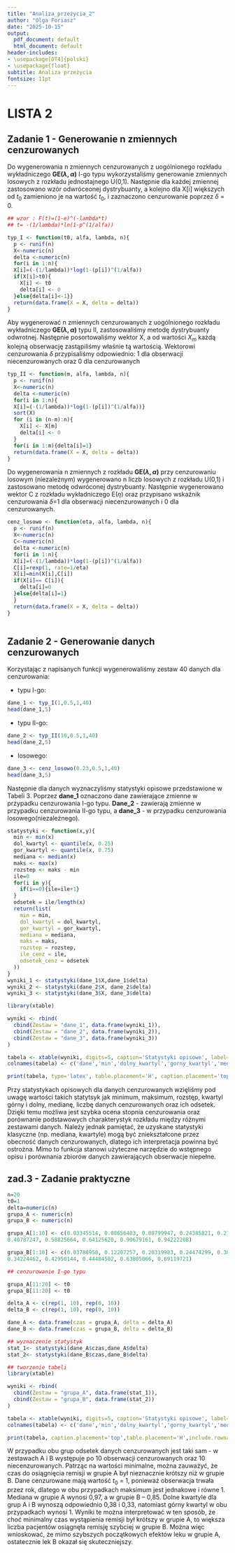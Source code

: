 ---
title: "Analiza_przeżycia_2"
author: "Olga Foriasz"
date: "2025-10-15"
output:
  pdf_document: default
  html_document: default
header-includes:
- \usepackage[OT4]{polski}
- \usepackage{float}
subtitle: Analiza przeżycia
fontsize: 11pt
---
# LISTA 2

## Zadanie 1 - Generowanie n zmiennych cenzurowanych

Do wygenerowania n zmiennych cenzurowanych z uogólnionego rozkładu wykładniczego **GE($\lambda, \alpha$)** I-go typu wykorzystaliśmy generowanie zmiennych losowych z rozkładu jednostajnego U(0,1). Następnie dla każdej zmiennej zastosowano wzór odwróceonej dystrybuanty, a kolejno dla X[i] większych od $t_0$ zamieniono je na wartość $t_0$, i zaznaczono cenzurowanie poprzez $\delta$ = 0.

```{r}

## wzor : F(t)=(1-e)^(-lambda*t)
## t= -(1/lambda)*ln(1-p^(1/alfa))

typ_I <- function(t0, alfa, lambda, n){
  p <- runif(n)
  X<-numeric(n)
  delta <-numeric(n)
  for(i in 1:n){
  X[i]=(-(1/lambda))*log(1-(p[i])^(1/alfa))
  if(X[i]>t0){
    X[i] <- t0
    delta[i] <- 0
  }else{delta[i]<-1}}
  return(data.frame(X = X, delta = delta))
}


```

Aby wygenerować n zmiennych cenzurowanych z uogólnionego rozkładu wykładniczego **GE($\lambda, \alpha$)** typu II, zastosowaliśmy metodę dystrybuanty odwrotnej. Następnie posortowaliśmy wektor X, a od wartości $X_m$ każdą kolejną obserwację zastąpiliśmy właśnie tą wartością. Wektorowi cenzurowania $\delta$ przypisaliśmy odpowiednio: 1 dla obserwacji niecenzurowanych oraz 0 dla cenzurowanych

```{r}
typ_II <- function(m, alfa, lambda, n){
  p <- runif(n)
  X<-numeric(n)
  delta <-numeric(n)
  for(i in 1:n){
  X[i]=(-(1/lambda))*log(1-(p[i])^(1/alfa))}
  sort(X)
  for (i in (n-m):n){
    X[i] <- X[m]
    delta[i] <- 0
  }
  for(i in 1:m){delta[i]=1}
  return(data.frame(X = X, delta = delta))
}
```

Do wygenerowania n zmiennych z rozkładu  **GE($\lambda, \alpha$)** przy cenzurowaniu losowym (niezależnym) wygenerowano n liczb losowych z rozkładu U(0,1) i zastosowano metodę odwróconej dystrybuanty. Następnie wygenerowano wektor C z rozkładu wykładniczego E($\eta$) oraz przypisano wskaźnik cenzurowania $\delta$=1 dla obserwacji niecenzurowanych i 0 dla cenzurowanych.

```{r}

cenz_losowo <- function(eta, alfa, lambda, n){
  p <- runif(n)
  X<-numeric(n)
  C<-numeric(n)
  delta <-numeric(n)
  for(i in 1:n){
  X[i]=(-(1/lambda))*log(1-(p[i])^(1/alfa))
  C[i]=rexp(1, rate=1/eta)
  X[i]=min(X[i],C[i])
  if(X[i]== C[i]){
    delta[i]=0
  }else{delta[i]=1}
  }
  return(data.frame(X = X, delta = delta))
}
  
```

## Zadanie 2 - Generowanie danych cenzurowanych

Korzystając z napisanych funkcji wygenerowaliśmy zestaw 40 danych dla cenzurowania:

* typu I-go:
```{r}
dane_1 <- typ_I(1,0.5,1,40)
head(dane_1,5)
```

  
* typu II-go:
```{r}
dane_2 <- typ_II(10,0.5,1,40)
head(dane_2,5)
```
  
* losowego:
```{r}
dane_3 <- cenz_losowo(0.23,0.5,1,40)
head(dane_3,5)
```

Następnie dla danych wyznaczyliśmy statystyki opisowe przedstawione w Tabeli 3. Poprzez **dane_1** oznaczono dane zawierające zmienne w przypadku cenzurowania I-go typu. **Dane_2** - zawierają zmienne w przypadku cenzurowania II-go typu, a **dane_3** - w przypadku cenzurowania losowego(niezależnego).

```{r, echo=FALSE}

statystyki <- function(x,y){
  min <- min(x)
  dol_kwartyl <- quantile(x, 0.25)
  gor_kwartyl <- quantile(x, 0.75)
  mediana <- median(x)
  maks <- max(x)
  rozstep <- maks - min
  ile=0
  for(i in y){
    if(i==0){ile=ile+1}
  }
  odsetek = ile/length(x)
  return(list(
    min = min,
    dol_kwartyl = dol_kwartyl,
    gor_kwartyl = gor_kwartyl,
    mediana = mediana,
    maks = maks,
    rozstep = rozstep,
    ile_cenz = ile,
    odsetek_cenz = odsetek
  ))
}
wyniki_1 <- statystyki(dane_1$X,dane_1$delta)
wyniki_2 <- statystyki(dane_2$X, dane_2$delta)
wyniki_3 <- statystyki(dane_3$X, dane_3$delta)


```

```{r, echo=FALSE, results='asis', comment=FALSE, message=FALSE}
library(xtable)

wyniki <- rbind(
  cbind(Zestaw = "dane_1", data.frame(wyniki_1)),
  cbind(Zestaw = "dane_2", data.frame(wyniki_2)),
  cbind(Zestaw = "dane_3", data.frame(wyniki_3))
)

tabela <- xtable(wyniki, digits=5, caption='Statystyki opisowe', label='tab_3') 
colnames(tabela) <- c('dane','min','dolny_kwartyl','gorny_kwartyl','mediana','maks', 'rozstep','liczba cenz','odsetek')

print(tabela, type='latex', table.placement='H', caption.placement='top', include.rownames=FALSE,  comment = FALSE)

```

Przy statystykach opisowych dla danych cenzurowanych wzięliśmy pod uwagę wartości takich statytsyk jak minimum, maksimum, rozstęp, kwartyl górny i dolny, medianę, liczbę danych cenzurowanych oraz ich odsetek. Dzięki temu możliwa jest szybka ocena stopnia cenzurowania oraz porównanie podstawowych charakterystyk rozkładu między różnymi zestawami danych. Należy jednak pamiętać, że uzyskane statystyki klasyczne (np. mediana, kwartyle) mogą być zniekształcone przez obecność danych cenzurowanych, dlatego ich interpretacja powinna być ostrożna. Mimo to funkcja stanowi użyteczne narzędzie do wstępnego opisu i porównania zbiorów danych zawierających obserwacje niepełne.


## zad.3 - Zadanie praktyczne

```{r, echo=FALSE, results='asis', comment=FALSE}
n=20
t0=1
delta=numeric(n)
grupa_A <- numeric(n)
grupa_B <- numeric(n)

grupa_A[1:10] <- c(0.03345514, 0.08656403, 0.08799947, 0.24385821, 0.27755032,
0.40787247, 0.58825664, 0.64125620, 0.90679161, 0.94222208)

grupa_B[1:10] <- c(0.03788958, 0.12207257, 0.20319983, 0.24474299, 0.30492413,
0.34224462, 0.42950144, 0.44484582, 0.63805066, 0.69119721)

## cenzurowanie I-go typu

grupa_A[11:20] <- t0
grupa_B[11:20] <- t0

delta_A <- c(rep(1, 10), rep(0, 10))
delta_B <- c(rep(1, 10), rep(0, 10))

dane_A <- data.frame(czas = grupa_A, delta = delta_A)
dane_B <- data.frame(czas = grupa_B, delta = delta_B)

## wyznaczenie statystyk
stat_1<- statystyki(dane_A$czas,dane_A$delta)
stat_2<- statystyki(dane_B$czas,dane_B$delta)

## tworzenie tabeli
library(xtable)

wyniki <- rbind(
  cbind(Zestaw = "grupa_A", data.frame(stat_1)),
  cbind(Zestaw = "grupa_B", data.frame(stat_2))
)

tabela <- xtable(wyniki, digits=5, caption='Statystyki opisowe', label='tab_4') 
colnames(tabela) <- c('dane','min','dolny_kwartyl','gorny_kwartyl','mediana','maks', 'rozstep','liczba cenz','odsetek')

print(tabela, caption.placement='top',table.placement='H',include.rownames=FALSE,  comment = FALSE)

```

W przypadku obu grup odsetek danych cenzurowanych jest taki sam - w zestawach A i B występuje po 10 obserwacji cenzurowanych oraz 10 niecenzurowanych. Patrząc na wartości minimalne, można zauważyć, że czas do osiągnięcia remisji w grupie A był nieznacznie krótszy niż w grupie B. Dane cenzurowane mają wartość $t_0$ = 1, ponieważ obserwacja trwała przez rok, dlatego w obu przypadkach maksimum jest jednakowe i równe 1. Mediana w grupie A wynosi 0,97, a w grupie B – 0,85. Dolne kwartyle dla grup A i B wynoszą odpowiednio 0,38 i 0,33, natomiast górny kwartyl w obu przypadkach wynosi 1. Wyniki te można interpretować w ten sposób, że choć minimalny czas wystąpienia remisji był krótszy w grupie A, to większa liczba pacjentów osiągnęła remisję szybciej w grupie B. Można więc wnioskować, że mimo szybszych początkowych efektów leku w grupie A, ostatecznie lek B okazał się skuteczniejszy.

